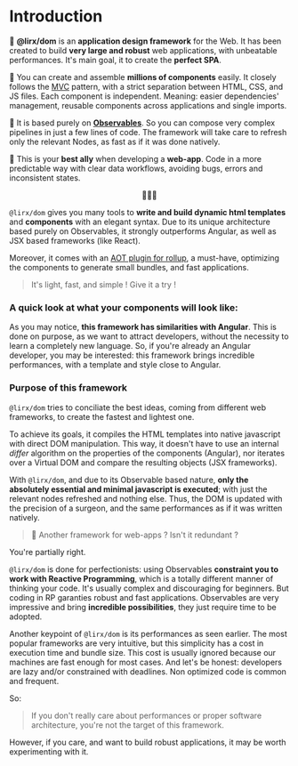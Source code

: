 # Introduction

🎨 **@lirx/dom** is an **application design framework** for the Web.
It has been created to build **very large and robust** web applications, with unbeatable performances.
It's main goal, it to create the **perfect SPA**.

🧩 You can create and assemble **millions of components** easily.
It closely follows the [MVC](https://developer.mozilla.org/en-US/docs/Glossary/MVC) pattern, with a strict separation between HTML, CSS, and JS files.
Each component is independent. Meaning: easier dependencies' management, reusable components across applications and single imports.

🚝 It is based purely on **[Observables](https://core.lirx.org/)**.
So you can compose very complex pipelines in just a few lines of code.
The framework will take care to refresh only the relevant Nodes, as fast as if it was done natively.

🦸 This is your **best ally** when developing a **web-app**.
Code in a more predictable way with clear data workflows, avoiding bugs, errors and inconsistent states.

<p align="center">
  🚀🚀🚀
</p>

`@lirx/dom` gives you many tools to **write and build dynamic html templates** and **components** with an elegant syntax.
Due to its unique architecture based purely on Observables, it strongly outperforms Angular, as well as JSX based frameworks (like React).

Moreover, it comes with an [AOT plugin for rollup](https://github.com/lirx-js/dom-aot-plugin),
a must-have, optimizing the components to generate small bundles, and fast applications.

> It's light, fast, and simple ! Give it a try !

### A quick look at what your components will look like:


<Example/>

As you may notice, **this framework has similarities with Angular**.
This is done on purpose, as we want to attract developers, without the necessity to learn a completely new language.
So, if you're already an Angular developer, you may be interested: this framework brings incredible performances, with a template and style close to Angular.

### Purpose of this framework

`@lirx/dom` tries to conciliate the best ideas, coming from different web frameworks, to create the fastest and lightest one.

To achieve its goals, it compiles the HTML templates into native javascript with direct DOM manipulation.
This way, it doesn't have to use an internal *differ* algorithm on the properties of the components (Angular),
nor iterates over a Virtual DOM and compare the resulting objects (JSX frameworks).

With `@lirx/dom`, and due to its Observable based nature, **only the absolutely essential and minimal javascript is executed**;
with just the relevant nodes refreshed and nothing else. Thus, the DOM is updated with the precision of a surgeon,
and the same performances as if it was written natively.

> 🤨 Another framework for web-apps ? Isn't it redundant ?

You're partially right.

`@lirx/dom` is done for perfectionists: using Observables **constraint you to work with Reactive Programming**,
which is a totally different manner of thinking your code.
It's usually complex and discouraging for beginners.
But coding in RP garanties robust and fast applications.
Observables are very impressive and bring **incredible possibilities**, they just require time to be adopted.

Another keypoint of `@lirx/dom` is its performances as seen earlier.
The most popular frameworks are very intuitive, but this simplicity has a cost in execution time and bundle size.
This cost is usually ignored because our machines are fast enough for most cases.
And let's be honest: developers are lazy and/or constrained with deadlines.
Non optimized code is common and frequent.

So:

> If you don't really care about performances or proper software architecture, you're not the target of this framework.

However, if you care, and want to build robust applications, it may be worth experimenting with it.

